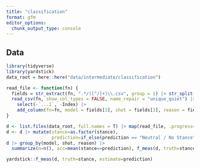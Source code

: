 ```yaml
---
title: "classification"
format: gfm
editor_options: 
  chunk_output_type: console
---
```


## Data

```r
library(tidyverse)
library(yardstick)
data_root = here::here("data/intermediate/classification")

read_file <- function(fn) {
  fields = str_extract(fn, ".*/([^/]+)\\.csv", group = 1) |> str_split("_") |> first()
  read_csv(fn, show_col_types = FALSE, name_repair = "unique_quiet") |> 
    select(-`...1`, -Index) |> 
    add_column(fn=fn, model = fields[2], shot = fields[3], reason = fields[4], .before=1)
}

d <- list.files(data_root, full.names = T) |> map(read_file, .progress=T) |> list_rbind()
d <- d |> mutate(stance=as.factor(stance), 
                 prediction=if_else(prediction == "Neutral / No Stance", "N", prediction) |> as.factor())
d |> group_by(model, shot, reason) |> 
  summarize(n=n(), acc=mean(stance==prediction), f_meas(d, truth=stance, estimate=prediction))

yardstick::f_meas(d, truth=stance, estimate=prediction)

```

